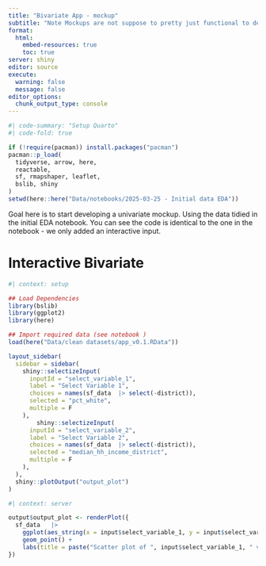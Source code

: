 ```yaml
---
title: "Bivariate App - mockup"
subtitle: "Note Mockups are not suppose to pretty just functional to develop core logic; we can make things pretty later"
format: 
  html:
    embed-resources: true
    toc: true
server: shiny
editor: source
execute:
  warning: false
  message: false
editor_options: 
  chunk_output_type: console
---
```


```r
#| code-summary: "Setup Quarto"
#| code-fold: true

if (!require(pacman)) install.packages("pacman")
pacman::p_load(
  tidyverse, arrow, here,
  reactable,
  sf, rmapshaper, leaflet,
  bslib, shiny
)
setwd(here::here("Data/notebooks/2025-03-25 - Initial data EDA"))

```

Goal here is to start developing a univariate mockup. Using the data tidied in the initial EDA notebook. You can see the code is identical to the one in the notebook - we only added an interactive input.  

# Interactive Bivariate


```r
#| context: setup

## Load Dependencies
library(bslib)  
library(ggplot2)
library(here)

## Import required data (see notebook )
load(here("Data/clean datasets/app_v0.1.RData"))

```


```r
layout_sidebar(
  sidebar = sidebar(
    shiny::selectizeInput(
      inputId = "select_variable_1",
      label = "Select Variable 1",
      choices = names(sf_data  |> select(-district)),
      selected = "pct_white",
      multiple = F
    ),
        shiny::selectizeInput(
      inputId = "select_variable_2",
      label = "Select Variable 2",
      choices = names(sf_data  |> select(-district)),
      selected = "median_hh_income_district",
      multiple = F
    ),
  ),
  shiny::plotOutput("output_plot")
)
```

```r
#| context: server

output$output_plot <- renderPlot({ 
  sf_data   |> 
    ggplot(aes_string(x = input$select_variable_1, y = input$select_variable_2 )) +
    geom_point() +
    labs(title = paste("Scatter plot of ", input$select_variable_1, " vs ", input$select_variable_2))
})
```

